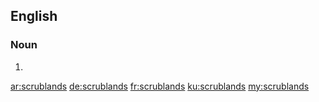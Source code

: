 ==English==

===Noun===
{{head|en|plural}}

# {{plural of|scrubland|lang=en}}

[[ar:scrublands]]
[[de:scrublands]]
[[fr:scrublands]]
[[ku:scrublands]]
[[my:scrublands]]